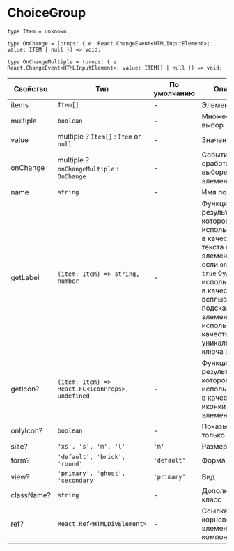 # ChoiceGroup

```
type Item = unknown;

type OnChange = (props: { e: React.ChangeEvent<HTMLInputElement>; value: ITEM | null }) => void;

type OnChangeMultiple = (props: { e: React.ChangeEvent<HTMLInputElement>; value: ITEM[] | null }) => void;

```

| Свойство   | Тип                                              | По умолчанию | Описание                                                                                                                                                                                                                               |
| ---------- | ------------------------------------------------ | ------------ | -------------------------------------------------------------------------------------------------------------------------------------------------------------------------------------------------------------------------------------- |
| items      | `Item[]`                                         | -            | Элементы                                                                                                                                                                                                                               |
| multiple   | `boolean`                                        | -            | Множественный выбор                                                                                                                                                                                                                    |
| value      | multiple ? `Item[]` : `Item` or `null`           | -            | Значение                                                                                                                                                                                                                               |
| onChange   | multiple ? `onChangeMultiple` : `OnChange`       | -            | Событие сработает при выборе элемента                                                                                                                                                                                                  |
| name       | `string`                                         | -            | Имя поля                                                                                                                                                                                                                               |
| getLabel   | `(item: Item) => string, number`                 | -            | Функция, результат которого будет использоваться в качестве текста на элементе, или если `onlyIcon = true` будет использоваться в качестве всплывающей подсказки на элементе. Также используется в качестве уникального ключа элемента |
| getIcon?   | `(item: Item) => React.FC<IconProps>, undefined` | -            | Функция, результат которого будет использоваться в качестве иконки на элементе                                                                                                                                                         |
| onlyIcon?  | `boolean`                                        | -            | Показывать только иконку                                                                                                                                                                                                               |
| size?      | `'xs', 's', 'm', 'l'`                            | `'m'`        | Размер                                                                                                                                                                                                                                 |
| form?      | `'default', 'brick', 'round'`                    | `'default'`  | Форма                                                                                                                                                                                                                                  |
| view?      | `'primary', 'ghost', 'secondary'`                | `'primary'`  | Вид                                                                                                                                                                                                                                    |
| className? | `string`                                         | -            | Дополнительный класс                                                                                                                                                                                                                   |
| ref?       | `React.Ref<HTMLDivElement>`                      | -            | Ссылка на корневой DOM элемент компонента                                                                                                                                                                                              |
